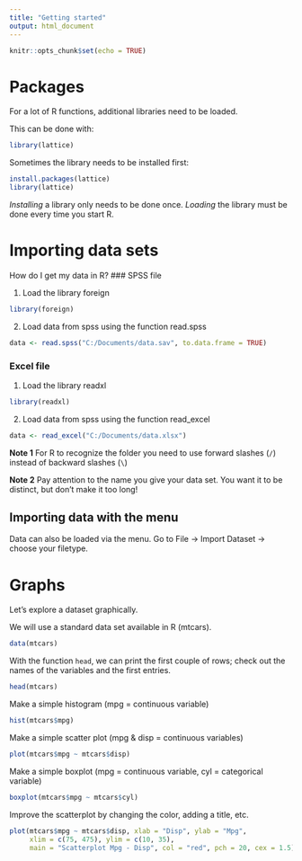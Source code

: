 ```yaml
---
title: "Getting started"
output: html_document
---
```


```r
knitr::opts_chunk$set(echo = TRUE)
```

# Packages

For a lot of R functions, additional libraries need to be loaded.

This can be done with:

```r
library(lattice)
```

Sometimes the library needs to be installed first:

```r
install.packages(lattice)
library(lattice)
```

*Installing* a library only needs to be done once. *Loading* the library must be done every time you start R. 



# Importing data sets

How do I get my data in R?
### SPSS file

1) Load the library foreign
```r
library(foreign)
```

2) Load data from spss using the function read.spss
```r
data <- read.spss("C:/Documents/data.sav", to.data.frame = TRUE)
```

### Excel file

1) Load the library readxl
```r
library(readxl)
```

2) Load data from spss using the function read_excel
```r
data <- read_excel("C:/Documents/data.xlsx")
```


**Note 1** For R to recognize the folder you need to use forward slashes (`/`) instead of backward slashes (`\`)

**Note 2** Pay attention to the name you give your data set. You want it to be distinct, but don't make it too long!

## Importing data with the menu
Data can also be loaded via the menu. Go to File -> Import Dataset -> choose your filetype.



# Graphs
Let's explore a dataset graphically.

We will use a standard data set available in R (mtcars).
```r
data(mtcars)
```

With the function `head`, we can print the first couple of rows; check out the names of the variables and the first entries.

```r
head(mtcars)
```

Make a simple histogram (mpg = continuous variable)

```r
hist(mtcars$mpg)
```

Make a simple scatter plot (mpg & disp = continuous variables)
```r
plot(mtcars$mpg ~ mtcars$disp)
```

Make a simple boxplot (mpg = continuous variable, cyl = categorical variable)
```r
boxplot(mtcars$mpg ~ mtcars$cyl)
```


Improve the scatterplot by changing the color, adding a title, etc. 

```r
plot(mtcars$mpg ~ mtcars$disp, xlab = "Disp", ylab = "Mpg", 
     xlim = c(75, 475), ylim = c(10, 35),
     main = "Scatterplot Mpg - Disp", col = "red", pch = 20, cex = 1.5)
```